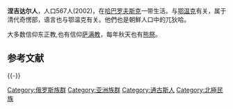 {{Infobox ethnic group
|group      = 涅吉達爾人<br>Negidals
|population = 
|region1    = {{flag|Russia}}
|pop1       = 513
|ref1       = <ref>[http://www.perepis-2010.ru/results_of_the_census/tab5.xls Russian Census 2010: Population by ethnicity] {{webarchive|url=https://web.archive.org/web/20120424113952/http://www.perepis-2010.ru/results_of_the_census/tab5.xls |date=2012-04-24 }} {{ru icon}}</ref>
|region2    = {{flag|Ukraine}}
|pop2       = 52 
|ref2       = <ref name="stats">[http://2001.ukrcensus.gov.ua/results/nationality_population/nationality_popul1/select_5/?botton=cens_db&box=5.1W&k_t=00&p=75&rz=1_1&rz_b=2_1%20%20%20&n_page=4 State statistics committee of Ukraine - National composition of population, 2001 census] (Ukrainian)</ref>
|region3    = 
|pop3       = 
|ref3       = 
|region4    = 
|pop4       = 
|ref4       = 
|region5    = 
|pop5       = 
|ref5       = 
|region6    = 
|pop6       = 
|ref6       = 
|region7    = 
|pop7       = 
|ref7       = 
|region8    = 
|pop8       = 
|ref8       = 
|region9    = 
|pop9       = 
|ref9       = 
|region10   = 
|pop10      = 
|ref10      = 
|region11   = 
|pop11      = 
|ref11      = 
|languages  = [[涅吉達爾語|涅吉達爾語]]
|religions  = [[萨满教|萨满教]]
|related    = [[尼夫赫人|尼夫赫人]]、[[赫哲族|赫哲族]]，及[[烏爾奇人|烏爾奇人]]
|footnotes  = 
}}

'''涅吉达尔人'''，人口567人(2002)，在[[哈巴罗夫斯克|哈巴罗夫斯克]]一带生活。与[[鄂温克|鄂温克]]有关，属于清代奇愣部，语言也与鄂温克有关。他們也是朝鮮人口中的兀狄哈。

大多数信仰东正教,也有信仰[[萨满教|萨满教]]，每年秋天也有[[熊祭|熊祭]]。

== 参考文献 ==
{{Reflist}}

{{-}}
{{Tungusic peoples}}
{{俄罗斯民族}}

{{Authority control}}

[[Category:俄罗斯族群|Category:俄罗斯族群]]
[[Category:亚洲族群|Category:亚洲族群]]
[[Category:通古斯人|Category:通古斯人]]
[[Category:北極民族|Category:北極民族]]